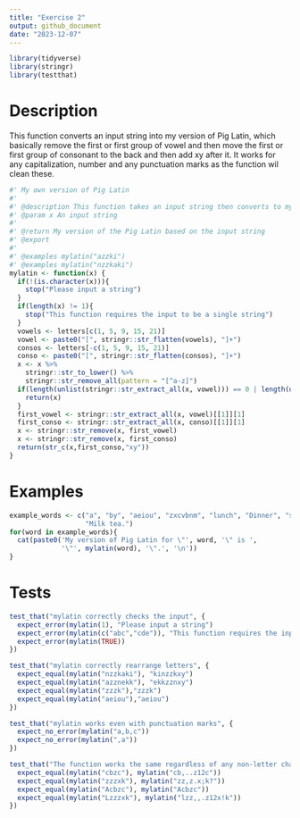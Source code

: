 ```yaml
---
title: "Exercise 2"
output: github_document
date: "2023-12-07"
---
```


```r
library(tidyverse)
library(stringr)
library(testthat)
```

# Description
This function converts an input string into my version of Pig Latin, which basically remove the first or first group of vowel and then move the first or first group of consonant to the back and then add xy after it. It works for any capitalization, number and any punctuation marks as the function wil clean these. 
```r
#' My own version of Pig Latin
#'
#' @description This function takes an input string then converts to my version of Pig Latin. 
#' @param x An input string 
#'
#' @return My version of the Pig Latin based on the input string
#' @export
#'
#' @examples mylatin("azzki")
#' @examples mylatin("nzzkaki")
mylatin <- function(x) {
  if(!(is.character(x))){
    stop("Please input a string")
  }
  if(length(x) != 1){
    stop("This function requires the input to be a single string")
  }
  vowels <- letters[c(1, 5, 9, 15, 21)]
  vowel <- paste0("[", stringr::str_flatten(vowels), "]+")
  consos <- letters[-c(1, 5, 9, 15, 21)]
  conso <- paste0("[", stringr::str_flatten(consos), "]+")
  x <- x %>%
    stringr::str_to_lower() %>%
    stringr::str_remove_all(pattern = "[^a-z]")
  if(length(unlist(stringr::str_extract_all(x, vowel))) == 0 | length(unlist(stringr::str_extract_all(x, conso))) == 0){
    return(x)
  }
  first_vowel <- stringr::str_extract_all(x, vowel)[[1]][1]
  first_conso <- stringr::str_extract_all(x, conso)[[1]][1]
  x <- stringr::str_remove(x, first_vowel)
  x <- stringr::str_remove(x, first_conso)
  return(str_c(x,first_conso,"xy"))
}
```


# Examples
```r
example_words <- c("a", "by", "aeiou", "zxcvbnm", "lunch", "Dinner", "steak,prime rib", 
                   "Milk tea.")
for(word in example_words){
  cat(paste0('My version of Pig Latin for \"', word, '\" is ',
             '\"', mylatin(word), '\".', '\n'))
}
```

# Tests
```r
test_that("mylatin correctly checks the input", {
  expect_error(mylatin(1), "Please input a string")
  expect_error(mylatin(c("abc","cde")), "This function requires the input to be a single string")
  expect_error(mylatin(TRUE))
})

test_that("mylatin correctly rearrange letters", {
  expect_equal(mylatin("nzzkaki"), "kinzzkxy")
  expect_equal(mylatin("azznekk"), "ekkzznxy")
  expect_equal(mylatin("zzzk"),"zzzk")
  expect_equal(mylatin("aeiou"),"aeiou")
})

test_that("mylatin works even with punctuation marks", {
  expect_no_error(mylatin("a,b,c"))
  expect_no_error(mylatin(",a"))
})

test_that("The function works the same regardless of any non-letter characters and capitalization", {
  expect_equal(mylatin("cbzc"), mylatin("cb,..z12c"))
  expect_equal(mylatin("zzzxk"), mylatin("zz,z.x;k?"))
  expect_equal(mylatin("Acbzc"), mylatin("Acbzc"))
  expect_equal(mylatin("Lzzzxk"), mylatin("lzz,,.z12x!k"))
})
```